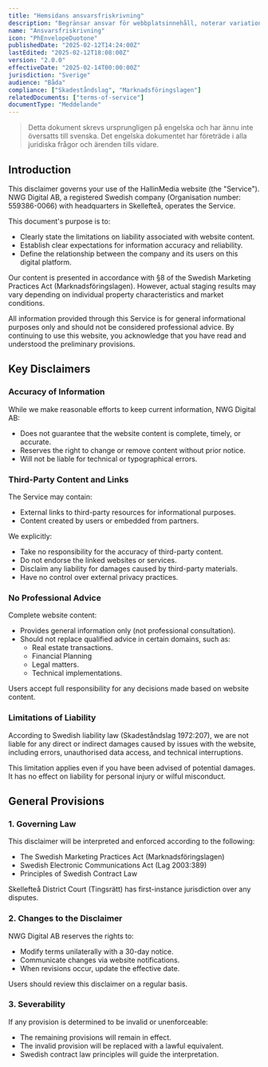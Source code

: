 ```yaml
---
title: "Hemsidans ansvarsfriskrivning"
description: "Begränsar ansvar för webbplatsinnehåll, noterar variationer i stiliserade inspelningar enligt marknadsföringslagen."
name: "Ansvarsfriskrivning"
icon: "PhEnvelopeDuotone"
publishedDate: "2025-02-12T14:24:00Z"
lastEdited: "2025-02-12T18:08:00Z"
version: "2.0.0"
effectiveDate: "2025-02-14T00:00:00Z"
jurisdiction: "Sverige"
audience: "Båda"
compliance: ["Skadeståndslag", "Marknadsföringslagen"]
relatedDocuments: ["terms-of-service"]
documentType: "Meddelande"
---
```


> Detta dokument skrevs ursprungligen på engelska och har ännu inte översatts till svenska. Det engelska dokumentet har företräde i alla juridiska frågor och ärenden tills vidare.

## Introduction

This disclaimer governs your use of the HallinMedia website (the "Service"). NWG Digital AB, a registered Swedish company (Organisation number: 559386-0066) with headquarters in Skellefteå, operates the Service.

This document's purpose is to:

- Clearly state the limitations on liability associated with website content.
- Establish clear expectations for information accuracy and reliability.
- Define the relationship between the company and its users on this digital platform.

Our content is presented in accordance with §8 of the Swedish Marketing Practices Act (Marknadsföringslagen). However, actual staging results may vary depending on individual property characteristics and market conditions.

All information provided through this Service is for general informational purposes only and should not be considered professional advice. By continuing to use this website, you acknowledge that you have read and understood the preliminary provisions.

## Key Disclaimers

### Accuracy of Information

While we make reasonable efforts to keep current information, NWG Digital AB:

- Does not guarantee that the website content is complete, timely, or accurate.
- Reserves the right to change or remove content without prior notice.
- Will not be liable for technical or typographical errors.

### Third-Party Content and Links

The Service may contain:

- External links to third-party resources for informational purposes.
- Content created by users or embedded from partners.

We explicitly:

- Take no responsibility for the accuracy of third-party content.
- Do not endorse the linked websites or services.
- Disclaim any liability for damages caused by third-party materials.
- Have no control over external privacy practices.

### No Professional Advice

Complete website content:

- Provides general information only (not professional consultation).
- Should not replace qualified advice in certain domains, such as:
  - Real estate transactions.
  - Financial Planning
  - Legal matters.
  - Technical implementations.

Users accept full responsibility for any decisions made based on website content.

### Limitations of Liability

According to Swedish liability law (Skadeståndslag 1972:207), we are not liable for any direct or indirect damages caused by issues with the website, including errors, unauthorised data access, and technical interruptions.

This limitation applies even if you have been advised of potential damages. It has no effect on liability for personal injury or wilful misconduct.

## General Provisions

### 1. Governing Law

This disclaimer will be interpreted and enforced according to the following:

- The Swedish Marketing Practices Act (Marknadsföringslagen)
- Swedish Electronic Communications Act (Lag 2003:389)
- Principles of Swedish Contract Law

Skellefteå District Court (Tingsrätt) has first-instance jurisdiction over any disputes.

### 2. Changes to the Disclaimer

NWG Digital AB reserves the rights to:

- Modify terms unilaterally with a 30-day notice.
- Communicate changes via website notifications.
- When revisions occur, update the effective date.

Users should review this disclaimer on a regular basis.

### 3. Severability

If any provision is determined to be invalid or unenforceable:

- The remaining provisions will remain in effect.
- The invalid provision will be replaced with a lawful equivalent.
- Swedish contract law principles will guide the interpretation.
